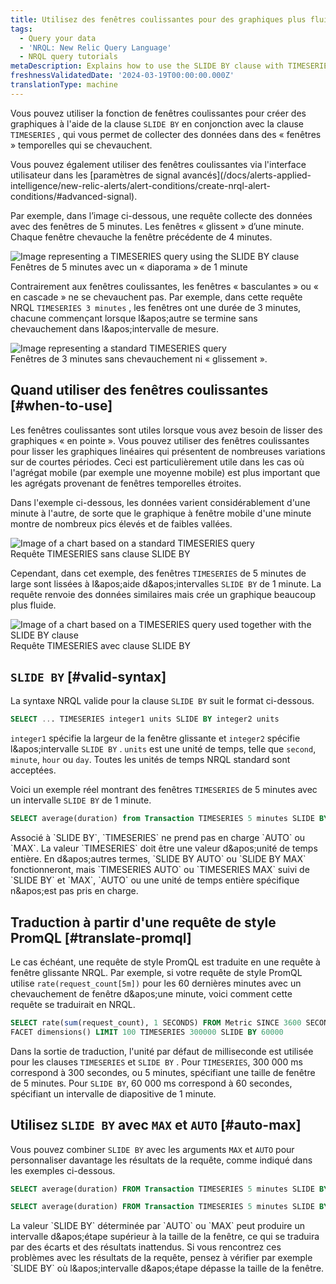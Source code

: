 ```yaml
---
title: Utilisez des fenêtres coulissantes pour des graphiques plus fluides
tags:
  - Query your data
  - 'NRQL: New Relic Query Language'
  - NRQL query tutorials
metaDescription: Explains how to use the SLIDE BY clause with TIMESERIES to smooth out "spiky" charts.
freshnessValidatedDate: '2024-03-19T00:00:00.000Z'
translationType: machine
---
```


Vous pouvez utiliser la fonction de fenêtres coulissantes pour créer des graphiques à l&apos;aide de la clause `SLIDE BY` en conjonction avec la clause `TIMESERIES` , qui vous permet de collecter des données dans des « fenêtres » temporelles qui se chevauchent.

<Callout variant="tip">
  Vous pouvez également utiliser des fenêtres coulissantes via l&apos;interface utilisateur dans les [paramètres de signal avancés](/docs/alerts-applied-intelligence/new-relic-alerts/alert-conditions/create-nrql-alert-conditions/#advanced-signal).
</Callout>

Par exemple, dans l’image ci-dessous, une requête collecte des données avec des fenêtres de 5 minutes. Les fenêtres « glissent » d’une minute. Chaque fenêtre chevauche la fenêtre précédente de 4 minutes.

<img title="TIMESERIES query with SLIDE BY clause" alt="Image representing a TIMESERIES query using the SLIDE BY clause" src="/images/queries-nrql_diagram_slide-by-window-time-series.webp" />

<figcaption>
  Fenêtres de 5 minutes avec un « diaporama » de 1 minute
</figcaption>

Contrairement aux fenêtres coulissantes, les fenêtres « basculantes » ou « en cascade » ne se chevauchent pas. Par exemple, dans cette requête NRQL `TIMESERIES 3 minutes` , les fenêtres ont une durée de 3 minutes, chacune commençant lorsque l&amp;apos;autre se termine sans chevauchement dans l&amp;apos;intervalle de mesure.

<img title="TIMESERIES query without SLIDE BY clause" alt="Image representing a standard TIMESERIES query" src="/images/queries-nrql_diagram_non-sliding-window-time-series.webp" />

<figcaption>
  Fenêtres de 3 minutes sans chevauchement ni « glissement ».
</figcaption>

## Quand utiliser des fenêtres coulissantes [#when-to-use]

Les fenêtres coulissantes sont utiles lorsque vous avez besoin de lisser des graphiques « en pointe ». Vous pouvez utiliser des fenêtres coulissantes pour lisser les graphiques linéaires qui présentent de nombreuses variations sur de courtes périodes. Ceci est particulièrement utile dans les cas où l&apos;agrégat mobile (par exemple une moyenne mobile) est plus important que les agrégats provenant de fenêtres temporelles étroites.

Dans l&apos;exemple ci-dessous, les données varient considérablement d&apos;une minute à l&apos;autre, de sorte que le graphique à fenêtre mobile d&apos;une minute montre de nombreux pics élevés et de faibles vallées.

<img title="TIMESERIES query without SLIDE BY clause" alt="Image of a chart based on a standard TIMESERIES query" src="/images/queries-nrql_screenshot-full_timeseries-spiky-NRQL-query-builder.webp" />

<figcaption>
  Requête TIMESERIES sans clause SLIDE BY
</figcaption>

Cependant, dans cet exemple, des fenêtres `TIMESERIES` de 5 minutes de large sont lissées à l&amp;apos;aide d&amp;apos;intervalles `SLIDE BY` de 1 minute. La requête renvoie des données similaires mais crée un graphique beaucoup plus fluide.

<img title="SLIDE BY used with TIMESERIES" alt="Image of a chart based on a TIMESERIES query used together with the SLIDE BY clause" src="/images/queries-nrql_screenshot-full_timeseries-smoothed-with-slide-by-NRQL-query-builder.webp" />

<figcaption>
  Requête TIMESERIES avec clause SLIDE BY
</figcaption>

## `SLIDE BY` [#valid-syntax]

La syntaxe NRQL valide pour la clause `SLIDE BY` suit le format ci-dessous.

```sql
SELECT ... TIMESERIES integer1 units SLIDE BY integer2 units
```

`integer1` spécifie la largeur de la fenêtre glissante et `integer2` spécifie l&amp;apos;intervalle `SLIDE BY` . `units` est une unité de temps, telle que `second`, `minute`, `hour` ou `day`. Toutes les unités de temps NRQL standard sont acceptées.

Voici un exemple réel montrant des fenêtres `TIMESERIES` de 5 minutes avec un intervalle `SLIDE BY` de 1 minute.

```sql
SELECT average(duration) from Transaction TIMESERIES 5 minutes SLIDE BY 1 minute
```

<Callout variant="tip">
  Associé à `SLIDE BY`, `TIMESERIES` ne prend pas en charge `AUTO` ou `MAX`. La valeur `TIMESERIES` doit être une valeur d&amp;apos;unité de temps entière. En d&amp;apos;autres termes, `SLIDE BY AUTO` ou `SLIDE BY MAX` fonctionneront, mais `TIMESERIES AUTO` ou `TIMESERIES MAX` suivi de `SLIDE BY` et `MAX`, `AUTO` ou une unité de temps entière spécifique n&amp;apos;est pas pris en charge.
</Callout>

## Traduction à partir d&apos;une requête de style PromQL [#translate-promql]

Le cas échéant, une requête de style PromQL est traduite en une requête à fenêtre glissante NRQL. Par exemple, si votre requête de style PromQL utilise `rate(request_count[5m])` pour les 60 dernières minutes avec un chevauchement de fenêtre d&amp;apos;une minute, voici comment cette requête se traduirait en NRQL.

```sql
SELECT rate(sum(request_count), 1 SECONDS) FROM Metric SINCE 3600 SECONDS AGO UNTIL NOW 
FACET dimensions() LIMIT 100 TIMESERIES 300000 SLIDE BY 60000
```

Dans la sortie de traduction, l&apos;unité par défaut de milliseconde est utilisée pour les clauses `TIMESERIES` et `SLIDE BY` . Pour `TIMESERIES`, 300 000 ms correspond à 300 secondes, ou 5 minutes, spécifiant une taille de fenêtre de 5 minutes. Pour `SLIDE BY`, 60 000 ms correspond à 60 secondes, spécifiant un intervalle de diapositive de 1 minute.

## Utilisez `SLIDE BY` avec `MAX` et `AUTO` [#auto-max]

Vous pouvez combiner `SLIDE BY` avec les arguments `MAX` et `AUTO` pour personnaliser davantage les résultats de la requête, comme indiqué dans les exemples ci-dessous.

```sql
SELECT average(duration) FROM Transaction TIMESERIES 5 minutes SLIDE BY MAX
```

```sql
SELECT average(duration) FROM Transaction TIMESERIES 5 minutes SLIDE BY AUTO
```

<Callout variant="tip">
  La valeur `SLIDE BY` déterminée par `AUTO` ou `MAX` peut produire un intervalle d&amp;apos;étape supérieur à la taille de la fenêtre, ce qui se traduira par des écarts et des résultats inattendus. Si vous rencontrez ces problèmes avec les résultats de la requête, pensez à vérifier par exemple `SLIDE BY` où l&amp;apos;intervalle d&amp;apos;étape dépasse la taille de la fenêtre.
</Callout>